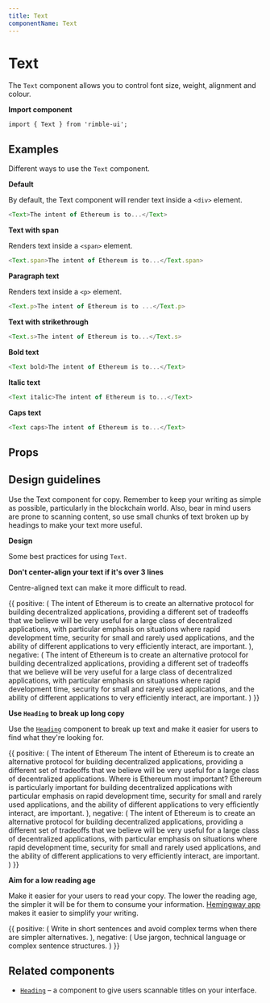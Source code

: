 ```yaml
---
title: Text
componentName: Text
---
```



# Text

The `Text` component allows you to control font size, weight, alignment and colour.

**Import component**

```
import { Text } from 'rimble-ui';
```

## Examples

Different ways to use the `Text` component.

**Default**

By default, the Text component will render text inside a `<div>` element.

```js is=react-live
<Text>The intent of Ethereum is to...</Text>
```

**Text with span**

Renders text inside a `<span>` element.

```js is=react-live
<Text.span>The intent of Ethereum is to...</Text.span>
```

**Paragraph text**

Renders text inside a `<p>` element.

```js is=react-live
<Text.p>The intent of Ethereum is to ...</Text.p>
```

**Text with strikethrough**

```js is=react-live
<Text.s>The intent of Ethereum is to...</Text.s>
```

**Bold text**

```js is=react-live
<Text bold>The intent of Ethereum is to...</Text>
```

**Italic text**

```js is=react-live
<Text italic>The intent of Ethereum is to...</Text>
```

**Caps text**

```js is=react-live
<Text caps>The intent of Ethereum is to...</Text>
```

## Props

<PropsTable propMetaData={props.propMetaData} />

## Design guidelines

Use the Text component for copy. Remember to keep your writing as simple as possible, particularly in the blockchain world. Also, bear in mind users are prone to scanning content, so use small chunks of text broken up by headings to make your text more useful.

**Design**

Some best practices for using `Text`.

**Don't center-align your text if it's over 3 lines**

Centre-aligned text can make it more difficult to read.

<DoDont>
  {{
    positive: (
      <Text>
        The intent of Ethereum is to create an alternative protocol for building
        decentralized applications, providing a different set of tradeoffs that
        we believe will be very useful for a large class of decentralized
        applications, with particular emphasis on situations where rapid
        development time, security for small and rarely used applications, and
        the ability of different applications to very efficiently interact, are
        important.
      </Text>
    ),
    negative: (
      <Text textAlign="center">
        The intent of Ethereum is to create an alternative protocol for building
        decentralized applications, providing a different set of tradeoffs that
        we believe will be very useful for a large class of decentralized
        applications, with particular emphasis on situations where rapid
        development time, security for small and rarely used applications, and
        the ability of different applications to very efficiently interact, are
        important.
      </Text>
    )
  }}
</DoDont>

**Use `Heading` to break up long copy**

Use the [`Heading`](/components/rimble-ui/Heading) component to break up text and make it easier for users to find what they're looking for.

<DoDont>
  {{
    positive: (
      <Box>
        <Heading.h4>The intent of Ethereum</Heading.h4>
        <Text>
          The intent of Ethereum is to create an alternative protocol for
          building decentralized applications, providing a different set of
          tradeoffs that we believe will be very useful for a large class of
          decentralized applications.
        </Text>
        <Heading.h4>Where is Ethereum most important?</Heading.h4>
        <Text>
          Ethereum is particularly important for building decentralized
          applications with particular emphasis on rapid development time,
          security for small and rarely used applications, and the ability of
          different applications to very efficiently interact, are important.
        </Text>
      </Box>
    ),
    negative: (
      <Text textAlign="center">
        The intent of Ethereum is to create an alternative protocol for building
        decentralized applications, providing a different set of tradeoffs that
        we believe will be very useful for a large class of decentralized
        applications, with particular emphasis on situations where rapid
        development time, security for small and rarely used applications, and
        the ability of different applications to very efficiently interact, are
        important.
      </Text>
    )
  }}
</DoDont>

**Aim for a low reading age**

Make it easier for your users to read your copy. The lower the reading age, the simpler it will be for them to consume your information. [Hemingway app](http://www.hemingwayapp.com/) makes it easier to simplify your writing.

<DoDont>
  {{
    positive: (
      <Text>
        Write in short sentences and avoid complex terms when there are simpler
        alternatives.
      </Text>
    ),
    negative: (
      <Text>
        Use jargon, technical language or complex sentence structures.
      </Text>
    )
  }}
</DoDont>

## Related components

- [`Heading`](/components/rimble-ui/Heading) – a component to give users scannable titles on your interface.
